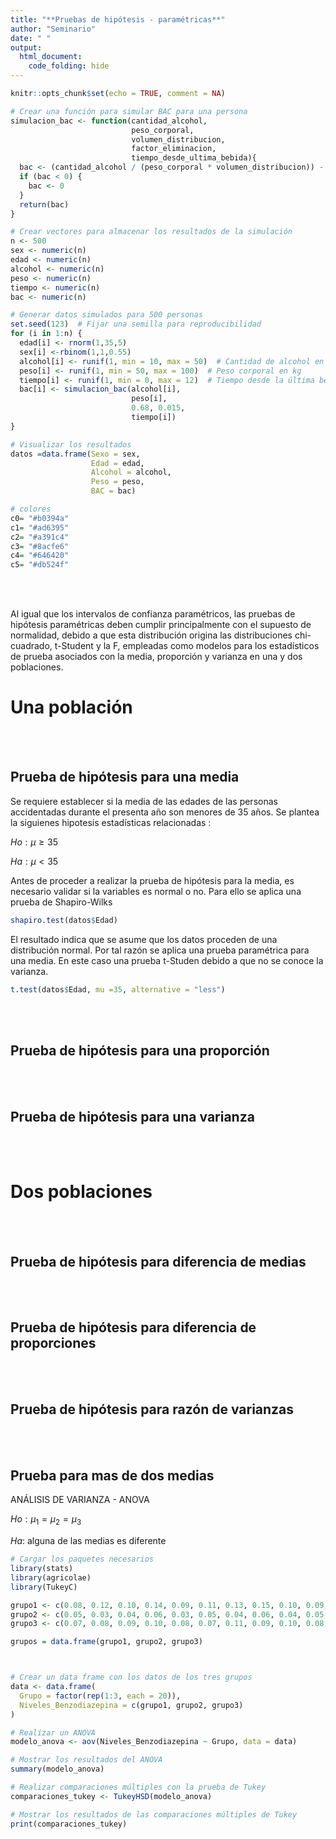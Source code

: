 ```yaml
---
title: "**Pruebas de hipótesis - paramétricas**"
author: "Seminario"
date: " "
output: 
  html_document:
    code_folding: hide
---
```


```r
knitr::opts_chunk$set(echo = TRUE, comment = NA)

# Crear una función para simular BAC para una persona
simulacion_bac <- function(cantidad_alcohol, 
                           peso_corporal, 
                           volumen_distribucion, 
                           factor_eliminacion, 
                           tiempo_desde_ultima_bebida){
  bac <- (cantidad_alcohol / (peso_corporal * volumen_distribucion)) - (factor_eliminacion * tiempo_desde_ultima_bebida)
  if (bac < 0) {
    bac <- 0
  }
  return(bac)
}

# Crear vectores para almacenar los resultados de la simulación
n <- 500
sex <- numeric(n)
edad <- numeric(n)
alcohol <- numeric(n)
peso <- numeric(n)
tiempo <- numeric(n)
bac <- numeric(n)

# Generar datos simulados para 500 personas
set.seed(123)  # Fijar una semilla para reproducibilidad
for (i in 1:n) {
  edad[i] <- rnorm(1,35,5)
  sex[i] <-rbinom(1,1,0.55)
  alcohol[i] <- runif(1, min = 10, max = 50)  # Cantidad de alcohol en gramos
  peso[i] <- runif(1, min = 50, max = 100)  # Peso corporal en kg
  tiempo[i] <- runif(1, min = 0, max = 12)  # Tiempo desde la última bebida en horas
  bac[i] <- simulacion_bac(alcohol[i], 
                           peso[i], 
                           0.68, 0.015, 
                           tiempo[i])
}

# Visualizar los resultados
datos =data.frame(Sexo = sex,
                  Edad = edad, 
                  Alcohol = alcohol, 
                  Peso = peso, 
                  BAC = bac)

# colores
c0= "#b0394a"
c1= "#ad6395"
c2= "#a391c4"
c3= "#8acfe6"
c4= "#646420"
c5= "#db524f" 
```

<br/><br/>

Al igual que los intervalos de confianza paramétricos, las pruebas de hipótesis paramétricas deben cumplir principalmente con el supuesto de normalidad, debido a que esta distribución origina las distribuciones chi-cuadrado, t-Student y la F, empleadas como modelos para los estadísticos de prueba asociados con la media, proporción y varianza en una y dos poblaciones.




# **Una población**

<br/><br/>


## **Prueba de hipótesis para una media**

Se requiere establecer si la media de las edades de las personas accidentadas durante el presenta año son menores de 35 años. Se plantea la siguienes hipotesis estadísticas relacionadas :

$Ho : \mu \geq 35$

$Ha : \mu < 35$


Antes de proceder a realizar la prueba de hipótesis para la media, es necesario validar si la variables es normal o no. Para ello se aplica una prueba de Shapiro-Wilks

```r
shapiro.test(datos$Edad)
```

El resultado indica que se asume que los datos proceden de una distribución normal. Por tal razón se aplica una prueba paramétrica para una media. En este caso una prueba t-Studen debido a que no se conoce la varianza.




```r
t.test(datos$Edad, mu =35, alternative = "less")
```



<br/><br/>


## **Prueba de hipótesis para una proporción**


<br/><br/>


## **Prueba de hipótesis para una varianza**

<br/><br/>

# **Dos poblaciones**

<br/><br/>


## **Prueba de hipótesis para diferencia de medias**

<br/><br/>


## **Prueba de hipótesis para diferencia de proporciones**


<br/><br/>


## **Prueba de hipótesis para razón de varianzas**

<br/><br/>


## **Prueba para mas de dos medias**

ANÁLISIS DE VARIANZA - ANOVA

$Ho: \mu_1 = \mu_2 = \mu_3$

$Ha:$ alguna de las medias es diferente



```r
# Cargar los paquetes necesarios
library(stats)
library(agricolae)
library(TukeyC)

grupo1 <- c(0.08, 0.12, 0.10, 0.14, 0.09, 0.11, 0.13, 0.15, 0.10, 0.09, 0.11, 0.12, 0.13, 0.14, 0.08, 0.12, 0.10, 0.15, 0.11, 0.13)
grupo2 <- c(0.05, 0.03, 0.04, 0.06, 0.03, 0.05, 0.04, 0.06, 0.04, 0.05, 0.03, 0.04, 0.05, 0.06, 0.04, 0.03, 0.05, 0.06, 0.04, 0.03)
grupo3 <- c(0.07, 0.08, 0.09, 0.10, 0.08, 0.07, 0.11, 0.09, 0.10, 0.08, 0.09, 0.10, 0.11, 0.07, 0.08, 0.09, 0.10, 0.08, 0.07, 0.11)

grupos = data.frame(grupo1, grupo2, grupo3)



# Crear un data frame con los datos de los tres grupos
data <- data.frame(
  Grupo = factor(rep(1:3, each = 20)),
  Niveles_Benzodiazepina = c(grupo1, grupo2, grupo3)
)

# Realizar un ANOVA
modelo_anova <- aov(Niveles_Benzodiazepina ~ Grupo, data = data)

# Mostrar los resultados del ANOVA
summary(modelo_anova)

# Realizar comparaciones múltiples con la prueba de Tukey
comparaciones_tukey <- TukeyHSD(modelo_anova)

# Mostrar los resultados de las comparaciones múltiples de Tukey
print(comparaciones_tukey)


```



